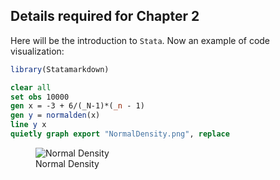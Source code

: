 ## Details required for Chapter 2

Here will be the introduction to `Stata`. Now an example of code visualization:

```r
library(Statamarkdown)
```

```stata
clear all
set obs 10000
gen x = -3 + 6/(_N-1)*(_n - 1)
gen y = normalden(x)
line y x
quietly graph export "NormalDensity.png", replace
```

![Normal Density](NormalDensity.png)